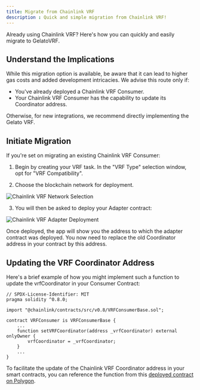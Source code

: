 ```yaml
---
title: Migrate from Chainlink VRF
description : Quick and simple migration from Chainlink VRF!
---
```


Already using Chainlink VRF? Here's how you can quickly and easily migrate to GelatoVRF.

## Understand the Implications

While this migration option is available, be aware that it can lead to higher gas costs and added development intricacies. We advise this route only if:

- You've already deployed a Chainlink VRF Consumer.
- Your Chainlink VRF Consumer has the capability to update its Coordinator address.

Otherwise, for new integrations, we recommend directly implementing the Gelato VRF.

## Initiate Migration

If you're set on migrating an existing Chainlink VRF Consumer:

1. Begin by creating your VRF task. In the "VRF Type" selection window, opt for "VRF Compatibility".

2. Choose the blockchain network for deployment.

![Chainlink VRF Network Selection](/images/chainlink_vrf_1.avif)

3. You will then be asked to deploy your Adapter contract:

![Chainlink VRF Adapter Deployment](/images/chainlink_vrf_2.png)

Once deployed, the app will show you the address to which the adapter contract was deployed. You now need to replace the old Coordinator address in your contract by this address.

## Updating the VRF Coordinator Address

Here's a brief example of how you might implement such a function to update the vrfCoordinator in your Consumer Contract:

```solidity
// SPDX-License-Identifier: MIT
pragma solidity ^0.8.0;

import "@chainlink/contracts/src/v0.8/VRFConsumerBase.sol";

contract VRFConsumer is VRFConsumerBase {
    ...
    function setVRFCoordinator(address _vrfCoordinator) external onlyOwner {
        vrfCoordinator = _vrfCoordinator;
    }
    ...
}
```

To facilitate the update of the Chainlink VRF Coordinator address in your smart contracts, you can reference the function from this [deployed contract on Polygon](https://polygonscan.com/address/your-contract-address).
